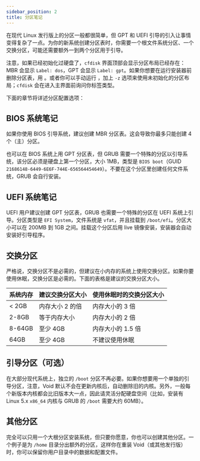 ```yaml
---
sidebar_position: 2
title: 分区笔记
---
```



在现代 Linux 发行版上的分区一般都很简单，但 GPT 和 UEFI 引导的引入让事情变得复杂了一点。为你的新系统创建分区表时，你需要一个根文件系统分区、一个交换分区，可能还需要额外一到两个分区用于引导。

注意，如果已经初始化过硬盘了，`cfdisk` 界面顶部会显示分区布局已经存在：MBR 会显示 `Label: dos`，GPT 会显示 `Label: gpt`。如果你想要在运行安装器前删除分区表，用 <Man to="wipefs/8" />。或者你可以手动运行 <Man to="cfdisk/8" />，加上 `-z` 选项来使用未初始化的分区布局；`cfdisk` 会在进入主界面前询问你标签类型。

下面的章节将详述分区配置选项：

## BIOS 系统笔记

如果你使用 BIOS 引导系统，建议创建 MBR 分区表。这会导致你最多只能创建 4 个（主）分区。

也可以在 BIOS 系统上用 GPT 分区表，但 GRUB 需要一个特殊的分区以引导系统，该分区必须是硬盘上第一个分区，大小 1MB，类型是 `BIOS boot`（GUID `21686148-6449-6E6F-744E-656564454649`）。不要在这个分区里创建任何文件系统，GRUB 会自行安装。

## UEFI 系统笔记

UEFI 用户建议创建 GPT 分区表，GRUB 也需要一个特殊的分区在 UEFI 系统上引导。分区类型是 `EFI System`，文件系统是 `vfat`，并且挂载到 `/boot/efi`。分区大小可以在 200MB 到 1GB 之间。挂载这个分区后用 live 镜像安装，安装器会自动安装好引导程序。

## 交换分区

严格说，交换分区不是必需的，但建议在小内存的系统上使用交换分区。如果你要使用休眠，交换分区是必需的。下面的表格是建议的交换分区大小。

| 系统内存 | 建议交换分区大小 | 使用休眠时的交换分区大小 |
| -------- | ---------------- | ------------------------ |
| < 2GB    | 内存大小 2 的倍  | 内存大小的 3 倍          |
| 2-8GB    | 等于内存大小     | 内存大小的 2 倍          |
| 8-64GB   | 至少 4GB         | 内存大小的 1.5 倍        |
| 64GB     | 至少 4GB         | 不建议使用休眠           |

## 引导分区（可选）

在大部分现代系统上，独立的 `/boot` 分区不再必要。如果你想要用一个单独的引导分区，注意，Void 默认不会在更新内核后，自动删除旧的内核。另外，一般每个新版本内核都会比旧版本大一点，因此请灵活分配硬盘空间（比如，安装有 Linux 5.x `x86_64` 内核与 GRUB 的 `/boot` 需要大约 60MB）。

## 其他分区

完全可以只用一个大根分区安装系统，但只要你愿意，你也可以创建其他分区。一个例子是为 `/home` 目录分出额外的分区，这样你在重装 Void（或其他发行版）时，你可以保留你用户目录中的数据和配置文件。
